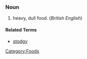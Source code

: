 ===Noun===

# heavy, dull food. (''British English'')

==== Related Terms ====

*[[stodgy]]

[[Category:Foods]]